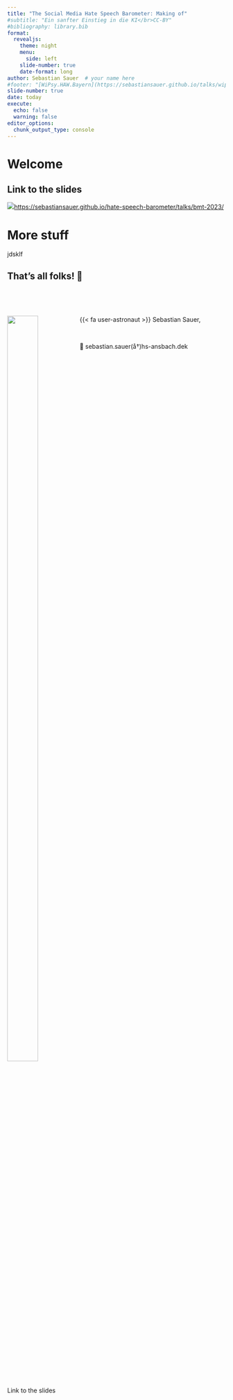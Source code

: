 ```yaml
---
title: "The Social Media Hate Speech Barometer: Making of"
#subtitle: "Ein sanfter Einstieg in die KI</br>CC-BY"
#bibliography: library.bib
format:
  revealjs: 
    theme: night
    menu:
      side: left
    slide-number: true
    date-format: long
author: Sebastian Sauer  # your name here
#footer: "[WiPsy.HAW.Bayern](https://sebastiansauer.github.io/talks/wipsy-bayern-2023/)"
slide-number: true
date: today
execute: 
  echo: false
  warning: false
editor_options: 
  chunk_output_type: console
---
```




# Welcome


## Link to the slides

:::{.centered}
![](img/qr-talk.png)<https://sebastiansauer.github.io/hate-speech-barometer/talks/bmt-2023/>

:::






# More stuff


jdsklf





## That's all folks! 👋  

</br>
<URL>
</br>

:::: {.columns style='display: flex !important; height: 90%;'}

:::{.column}


![](img/qr-talk.png){width="70%"}

Link to the slides

:::
:::{.column width="60%"}

{{< fa user-astronaut >}} Sebastian Sauer,

</br>

📧 sebastian.sauer(å†)hs-ansbach.dek
:::
::::



## Technical details

Date of last update: `r Sys.time()`.
</br>

```r
#| echo: false

sessioninfo::platform_info()

```




